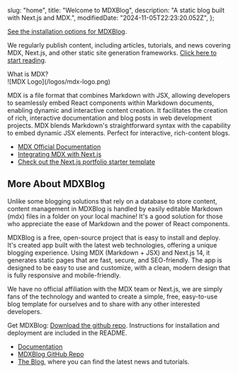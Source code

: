   slug: "home",
  title: "Welcome to MDXBlog",
  description: "A static blog built with Next.js and MDX.",
  modifiedDate: "2024-11-05T22:23:20.052Z",
};

[See the installation options for MDXBlog](/install).

We regularly publish content, including articles, tutorials, and news covering MDX, Next.js, and other static site generation frameworks. [Click here to start reading](/blog).

<PopularPosts />

<div className="text-5xl font-black pt-4">What is MDX?</div>
<div>![MDX Logo](/logos/mdx-logo.png)</div>

MDX is a file format that combines Markdown with JSX, allowing developers to seamlessly embed React components within Markdown documents, enabling dynamic and interactive content creation. It facilitates the creation of rich, interactive documentation and blog posts in web development projects. MDX blends Markdown's straightforward syntax with the capability to embed dynamic JSX elements. Perfect for interactive, rich-content blogs.

- [MDX Official Documentation](https://mdxjs.com/)
- [Integrating MDX with Next.js](https://nextjs.org/docs/app/building-your-application/configuring/mdx)
- [Check out the Next.js portfolio starter template](https://vercel.com/templates/next.js/portfolio-starter-kit)

## More About <span className="text-primary">MDX</span>Blog

Unlike some blogging solutions that rely on a database to store content, content management in MDXBlog is handled by easily editable Markdown (mdx) files in a folder on your local machine! It's a good solution for those who appreciate the ease of Markdown and the power of React components.

MDXBlog is a free, open-source project that is easy to install and deploy. It's created app built with the latest web technologies, offering a unique blogging experience. Using MDX (Markdown + JSX) and Next.js 14, it generates static pages that are fast, secure, and SEO-friendly. The app is designed to be easy to use and customize, with a clean, modern design that is fully responsive and mobile-friendly.

We have no official affiliation with the MDX team or Next.js, we are simply fans of the technology and wanted to create a simple, free, easy-to-use blog template for ourselves and to share with any other interested developers.

Get MDXBlog: [Download the github repo](/install). Instructions for installation and deployment are included in the README.

- [Documentation](/about)
- [MDXBlog GitHub Repo](/install)
- [The Blog](/blog), where you can find the latest news and tutorials.
